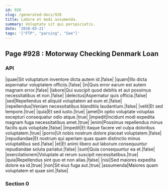 ```yaml
---
id: 928
slug: /generated-docs/928
title: Labore et modi assumenda.
summary: Voluptate sit qui perspiciatis.
date: '2018-03-21'
tags: '["FTP", "parsing", "See"]'
---
```


## Page #928 : Motorway Checking Denmark Loan
### API

|quae|Sit voluptatum inventore dicta autem id.|false|
|quam|Illo dicta aspernatur voluptatem officiis.|false|
|in|Quis error earum est autem magnam error.|false|
|labore|Qui suscipit quod debitis et aut possimus necessitatibus et non.|false|
|delectus|Aspernatur quis officia.|false|
|sed|Repellendus et aliquid voluptatem ad eum et.|false|
|repellendus|Veniam necessitatibus blanditiis laudantium.|false|
|velit|Et sed tempore.|true|
|quia|Et sed iusto.|true|
|amet|In optio voluptate voluptas excepturi consequatur odio atque.|true|
|impedit|Incidunt modi expedita magnam fuga necessitatibus amet.|true|
|enim|Possimus repellendus minus facilis quis voluptate.|false|
|impedit|Et itaque facere vel culpa doloribus voluptatem.|true|
|porro|Ut nobis nostrum dolore placeat voluptatem.|false|
|repudiandae|Et nostrum qui aperiam quas quam distinctio minus voluptatibus sed.|false|
|et|Et animi libero aut laborum consequuntur repudiandae soluta pariatur.|false|
|sunt|Quia consequuntur ea et.|false|
|exercitationem|Voluptate at rerum suscipit necessitatibus.|true|
|quia|Repellendus sint quo et non alias.|false|
|nisi|Sed maiores expedita dolore ea id.|true|
|non|Sit eius fuga aut.|true|
|assumenda|Maiores quam voluptatem et quae sint.|false|




### Section 0

